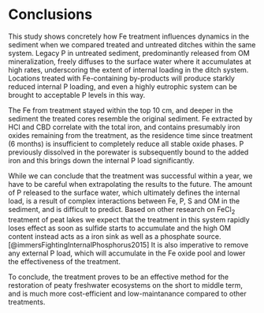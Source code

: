 # Conclusions



This study shows concretely how Fe treatment influences dynamics in the sediment when we compared treated and untreated ditches within the same system. Legacy P in untreated sediment, predominantly released from OM mineralization, freely diffuses to the surface water where it accumulates at high rates, underscoring the extent of internal loading in the ditch system. Locations treated with Fe-containing by-products will produce starkly reduced internal P loading, and even a highly eutrophic system can be brought to acceptable P levels in this way. 

The Fe from treatment stayed within the top 10 cm, and deeper in the sediment the treated cores resemble the original sediment. Fe extracted by HCl and CBD correlate with the total iron, and contains presumably iron oxides remaining from the treatment, as the residence time since treatment (6 months) is insufficient to completely reduce all stable oxide phases. P previously dissolved in the porewater is subsequently bound to the added iron and this brings down the internal P load significantly. 

While we can conclude that the treatment was successful within a year, we have to be careful when extrapolating the results to the future. The amount of P released to the surface water, which ultimately defines the internal load, is a result of complex interactions between Fe, P, S and OM in the sediment, and is difficult to predict.  Based on other research on FeCl$_2$ treatment of peat lakes we expect that the treatment in this system rapidly loses effect as soon as sulfide starts to accumulate and the high OM content instead acts as a iron sink as well as a phosphate source. [@immersFightingInternalPhosphorus2015] It is also imperative to remove any external P load, which will accumulate in the Fe oxide pool and lower the effectiveness of the treatment. 

To conclude,  the treatment proves to be an effective method for the restoration of peaty freshwater ecosystems on the short to middle term, and is much more cost-efficient and low-maintanance compared to other treatments.

